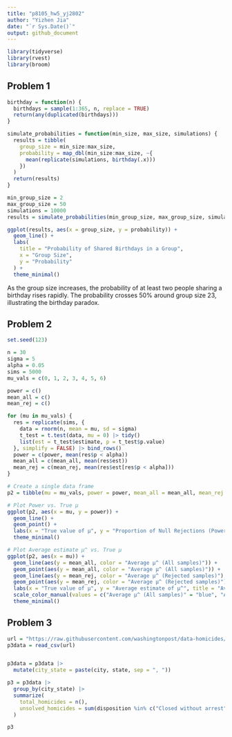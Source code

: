 ```yaml
---
title: "p8105_hw5_yj2802"
author: "Yizhen Jia"
date: "`r Sys.Date()`"
output: github_document
---
```

```r
library(tidyverse)
library(rvest)
library(broom)
```

## Problem 1

```r
birthday = function(n) {
  birthdays = sample(1:365, n, replace = TRUE)
  return(any(duplicated(birthdays)))
}

simulate_probabilities = function(min_size, max_size, simulations) {
  results = tibble(
    group_size = min_size:max_size,
    probability = map_dbl(min_size:max_size, ~{
      mean(replicate(simulations, birthday(.x)))
    })
  )
  return(results)
}

min_group_size = 2
max_group_size = 50
simulations = 10000
results = simulate_probabilities(min_group_size, max_group_size, simulations)

ggplot(results, aes(x = group_size, y = probability)) +
  geom_line() +
  labs(
    title = "Probability of Shared Birthdays in a Group",
    x = "Group Size",
    y = "Probability"
  ) +
  theme_minimal()
```

As the group size increases, the probability of at least two people sharing a birthday rises rapidly. The probability crosses 50% around group size 23, illustrating the birthday paradox.

## Problem 2

```r
set.seed(123)

n = 30
sigma = 5
alpha = 0.05
sims = 5000
mu_vals = c(0, 1, 2, 3, 4, 5, 6)

power = c()
mean_all = c()
mean_rej = c()

for (mu in mu_vals) {
  res = replicate(sims, {
    data = rnorm(n, mean = mu, sd = sigma)
    t_test = t.test(data, mu = 0) |> tidy()
    list(est = t_test$estimate, p = t_test$p.value)
  }, simplify = FALSE) |> bind_rows()
  power = c(power, mean(res$p < alpha))
  mean_all = c(mean_all, mean(res$est))
  mean_rej = c(mean_rej, mean(res$est[res$p < alpha]))
}

# Create a single data frame
p2 = tibble(mu = mu_vals, power = power, mean_all = mean_all, mean_rej = mean_rej)

# Plot Power vs. True μ
ggplot(p2, aes(x = mu, y = power)) +
  geom_line() +
  geom_point() +
  labs(x = "True value of μ", y = "Proportion of Null Rejections (Power)", title = "Power vs. Effect Size (True μ)") +
  theme_minimal()

# Plot Average estimate μ^ vs. True μ
ggplot(p2, aes(x = mu)) +
  geom_line(aes(y = mean_all, color = "Average μ^ (All samples)")) +
  geom_point(aes(y = mean_all, color = "Average μ^ (All samples)")) +
  geom_line(aes(y = mean_rej, color = "Average μ^ (Rejected samples)"), linetype = "dashed") +
  geom_point(aes(y = mean_rej, color = "Average μ^ (Rejected samples)")) +
  labs(x = "True value of μ", y = "Average estimate of μ^", title = "Average μ^ vs. True μ") +
  scale_color_manual(values = c("Average μ^ (All samples)" = "blue", "Average μ^ (Rejected samples)" = "red")) +
  theme_minimal()
```

## Problem 3

```r
url = "https://raw.githubusercontent.com/washingtonpost/data-homicides/master/homicide-data.csv"
p3data = read_csv(url)


p3data = p3data |>
  mutate(city_state = paste(city, state, sep = ", "))

p3 = p3data |>
  group_by(city_state) |>
  summarize(
    total_homicides = n(),
    unsolved_homicides = sum(disposition %in% c("Closed without arrest", "Open/No arrest"))
  )

p3

```



